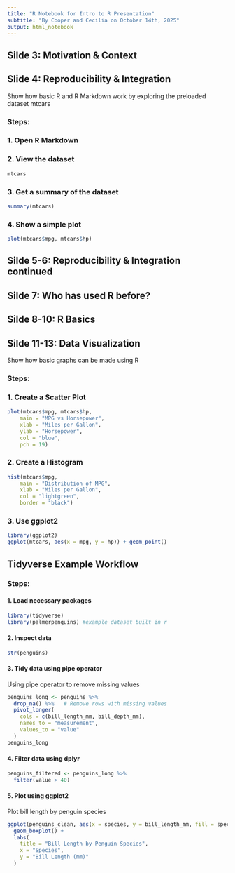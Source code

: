 ```yaml
---
title: "R Notebook for Intro to R Presentation"
subtitle: "By Cooper and Cecilia on October 14th, 2025" 
output: html_notebook
---
```


## Silde 3: Motivation & Context
## Slide 4: Reproducibility & Integration

Show how basic R and R Markdown work by exploring the preloaded dataset mtcars

### Steps:

### 1. Open R Markdown

### 2. View the dataset

```r
mtcars
```

### 3. Get a summary of the dataset

```r
summary(mtcars)
```

### 4. Show a simple plot

```r
plot(mtcars$mpg, mtcars$hp)
```

## Silde 5-6: Reproducibility & Integration continued
## Silde 7: Who has used R before?
## Silde 8-10: R Basics
## Silde 11-13: Data Visualization

Show how basic graphs can be made using R

### Steps:

### 1. Create a Scatter Plot

```r
plot(mtcars$mpg, mtcars$hp,
    main = "MPG vs Horsepower",
    xlab = "Miles per Gallon",
    ylab = "Horsepower",
    col = "blue",
    pch = 19)
```

### 2. Create a Histogram

```r
hist(mtcars$mpg,
    main = "Distribution of MPG",
    xlab = "Miles per Gallon",
    col = "lightgreen",
    border = "black")
```

### 3. Use ggplot2

```r
library(ggplot2)
ggplot(mtcars, aes(x = mpg, y = hp)) + geom_point()
```

## Tidyverse Example Workflow

### Steps:

#### 1. Load necessary packages 

```r
library(tidyverse)
library(palmerpenguins) #example dataset built in r
```

#### 2. Inspect data

```r
str(penguins) 
```

#### 3. Tidy data using pipe operator

Using pipe operator to remove missing values

```r
penguins_long <- penguins %>%
  drop_na() %>%   # Remove rows with missing values
  pivot_longer(
    cols = c(bill_length_mm, bill_depth_mm),
    names_to = "measurement",
    values_to = "value"
  )
penguins_long
```

#### 4. Filter data using dplyr

```r
penguins_filtered <- penguins_long %>%
  filter(value > 40)
```

#### 5. Plot using ggplot2

Plot bill length by penguin species

```r
ggplot(penguins_clean, aes(x = species, y = bill_length_mm, fill = species)) +
  geom_boxplot() +
  labs(
    title = "Bill Length by Penguin Species",
    x = "Species",
    y = "Bill Length (mm)"
  )
```
